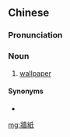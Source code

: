 {{also|墙纸}}
==Chinese==
{{zh-forms|s=墙纸}}

===Pronunciation===
{{zh-pron
|m=qiángzhǐ
|c=coeng4 zi2
|cat=n
}}

===Noun===
{{zh-noun}}

# [[wallpaper]]

====Synonyms====
* {{zh-l|壁紙}}

[[mg:牆紙]]